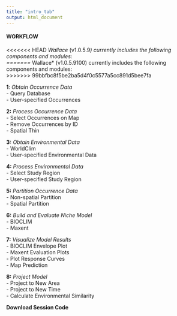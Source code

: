 ```yaml
---
title: "intro_tab"
output: html_document
---
```


#### WORKFLOW

<<<<<<< HEAD
*Wallace* (v1.0.5.9*) currently includes the following components and modules:  
=======
*Wallace* (v1.0.5.9100) currently includes the following components and modules:  
>>>>>>> 99bbfbc8f5be2ba5d4f0c5577a5cc891d5bee7fa

**1**: *Obtain Occurrence Data*  
- Query Database  
- User-specified Occurrences

**2:** *Process Occurrence Data*  
- Select Occurrences on Map  
- Remove Occurrences by ID  
- Spatial Thin  

**3:** *Obtain Environmental Data*  
- WorldClim  
- User-specified Environmental Data

**4:** *Process Environmental Data*  
- Select Study Region  
- User-specified Study Region

**5:** *Partition Occurrence Data*  
- Non-spatial Partition  
- Spatial Partition  

**6:** *Build and Evaluate Niche Model*  
- BIOCLIM  
- Maxent  

**7:** *Visualize Model Results*  
- BIOCLIM Envelope Plot  
- Maxent Evaluation Plots  
- Plot Response Curves  
- Map Prediction  

**8:** *Project Model*  
- Project to New Area  
- Project to New Time  
- Calculate Environmental Similarity  

**Download Session Code**  
